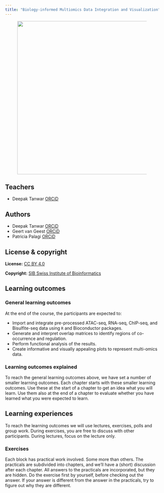 ```yaml
---
title: "Biology-informed Multiomics Data Integration and Visualization"
---
```


<figure>
    <img src="assets/images/" width="500"/>
</figure>

## Teachers

- Deepak Tanwar [ORCiD](https://orcid.org/0000-0001-8036-1989)

## Authors

- Deepak Tanwar [ORCiD](https://orcid.org/0000-0001-8036-1989)
- Geert van Geest [ORCiD](https://orcid.org/0000-0002-1561-078X)
- Patricia Palagi [ORCiD](https://orcid.org/0000-0001-9062-6303)

## License & copyright

**License:** [CC BY 4.0](https://github.com/sib-swiss/biology-informed-multiomics-training/blob/master/LICENSE.md)

**Copyright:** [SIB Swiss Institute of Bioinformatics](https://www.sib.swiss/)

## Learning outcomes

### General learning outcomes

At the end of the course, the participants are expected to:

- Import and integrate pre-processed ATAC-seq, RNA-seq, ChIP-seq, and Bisulfite-seq data using `R` and Bioconductor packages.
- Generate and interpret overlap matrices to identify regions of co-occurrence and regulation.
- Perform functional analysis of the results.
- Create informative and visually appealing plots to represent multi-omics data.


### Learning outcomes explained

To reach the general learning outcomes above, we have set a number of smaller learning outcomes. Each chapter starts with these smaller learning outcomes. Use these at the start of a chapter to get an idea what you will learn. Use them also at the end of a chapter to evaluate whether you have learned what you were expected to learn.

## Learning experiences

To reach the learning outcomes we will use lectures, exercises, polls and group work. During exercises, you are free to discuss with other participants. During lectures, focus on the lecture only.

### Exercises

Each block has practical work involved. Some more than others. The practicals are subdivided into chapters, and we'll have a (short) discussion after each chapter. All answers to the practicals are incorporated, but they are hidden. Do the exercise first by yourself, before checking out the answer. If your answer is different from the answer in the practicals, try to figure out why they are different.
